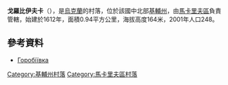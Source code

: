 {{coord|50|17|32|N|29|53|24|E|scale:30000|display=title}}

'''戈羅比伊夫卡'''（{{lang-uk|Горобіївка}}），是[[烏克蘭|烏克蘭]]的村落，位於該國中北部[[基輔州|基輔州]]，由[[馬卡里夫區|馬卡里夫區]]負責管轄，始建於1612年，面積0.94平方公里，海拔高度164米，2001年人口248。

==參考資料==
* [http://w1.c1.rada.gov.ua/pls/z7502/A005?rdat1=14.07.2012&rf7571=16000 Горобіївка]{{dead link|date=2018年3月 |bot=InternetArchiveBot |fix-attempted=yes }}

{{DEFAULTSORT:Горобіївка}}
[[Category:基輔州村落|Category:基輔州村落]]
[[Category:馬卡里夫區村落|Category:馬卡里夫區村落]]


{{Kiev-geo-stub}}